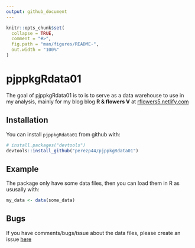 ```yaml
---
output: github_document
---
```


<!-- README.md is generated from README.Rmd. Please edit that file -->

```r
knitr::opts_chunk$set(
  collapse = TRUE,
  comment = "#>",
  fig.path = "man/figures/README-",
  out.width = "100%"
)
```

# pjppkgRdata01

The goal of pjppkgRdata01 is to is to serve as a data warehouse to use in  my analysis, mainly for my blog blog **R & flowers V** at [rflowers5.netlify.com](rflowers5.netlify.com)


## Installation

You can install `pjppkgRdata01` from github with:

```R
# install.packages("devtools")
devtools::install_github("perezp44/pjppkgRdata01")
```

## Example

The package only have some data files, then you can load them in R as ususally with:

```R
my_data <- data(some_data)
```

## Bugs

If you have comments/bugs/issue about the data files, please create an issue [here](https://github.com/perezp44/pjppkgRdata01/issues)

